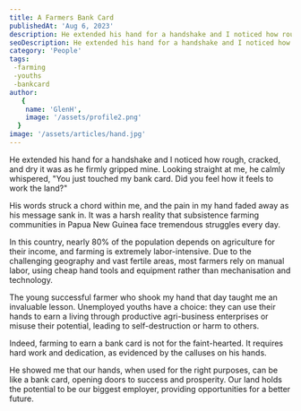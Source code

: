 ```yaml
---
title: A Farmers Bank Card
publishedAt: 'Aug 6, 2023'
description: He extended his hand for a handshake and I noticed how rough, cracked, and dry it was as he firmly gripped mine. .
seoDescription: He extended his hand for a handshake and I noticed how rough, cracked, and dry it was as he firmly gripped mine. 
category: 'People'
tags: 
 -farming
 -youths
 -bankcard
author:
   {
    name: 'GlenH',
    image: '/assets/profile2.png'
  }
image: '/assets/articles/hand.jpg'
---
```


He extended his hand for a handshake and I noticed how rough, cracked, and dry it was as he firmly gripped mine. Looking straight at me, he calmly whispered, "You just touched my bank card. Did you feel how it feels to work the land?"

His words struck a chord within me, and the pain in my hand faded away as his message sank in. It was a harsh reality that subsistence farming communities in Papua New Guinea face tremendous struggles every day.

In this country, nearly 80% of the population depends on agriculture for their income, and farming is extremely labor-intensive. Due to the challenging geography and vast fertile areas, most farmers rely on manual labor, using cheap hand tools and equipment rather than mechanisation and technology.

The young successful farmer who shook my hand that day taught me an invaluable lesson. Unemployed youths have a choice: they can use their hands to earn a living through productive agri-business enterprises or misuse their potential, leading to self-destruction or harm to others.

Indeed, farming to earn a bank card is not for the faint-hearted. It requires hard work and dedication, as evidenced by the calluses on his hands.

He showed me that our hands, when used for the right purposes, can be like a bank card, opening doors to success and prosperity. Our land holds the potential to be our biggest employer, providing opportunities for a better future.
